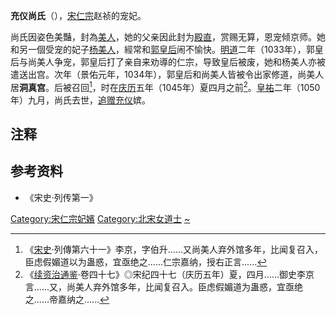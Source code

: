 {{東亞女性歷史人物
| 名稱=充儀尚氏
| 身份=宋朝妃嬪
| 畫像=
| 說明=
| 姓=尚
| 位號=美人→無（被廢出宮）→美人→充儀（追贈）
| 逝世年=1050年
| 夫=[[宋仁宗|宋仁宗]]
|}}

'''充仪尚氏'''（{{bd|11世纪|?|1050年||catIdx=S}}），[[宋仁宗|宋仁宗]]赵祯的宠妃。

尚氏因姿色美豔，封為[[美人_(位号)|美人]]，她的父亲因此封为[[殿直|殿直]]，赏赐无算，恩宠倾京师。她和另一個受宠的妃子[[杨宗妙|杨美人]]，經常和[[郭皇后_(宋仁宗)|郭皇后]]闹不愉快。[[明道_(北宋)|明道]]二年（1033年），郭皇后与尚美人争宠，郭皇后打了亲自来劝導的仁宗，导致皇后被废，她和杨美人亦被遣送出宫。次年（景佑元年，1034年），郭皇后和尚美人皆被令出家修道，尚美人居'''洞真宫'''。后被召回<ref>《[[宋史|宋史]]·列傳第六十一》李京，字伯升......又尚美人弃外馆多年，比闻复召入，臣虑假媚道以为蛊惑，宜亟绝之......仁宗嘉纳，授右正言......</ref>，时在[[庆历|庆历]]五年（1045年）夏四月之前<ref>《[[续资治通鉴|续资治通鉴]]·卷四十七》◎宋纪四十七（庆历五年）夏，四月......御史李京言......又，尚美人弃外馆多年，比闻复召入。臣虑假媚道为蛊惑，宜亟绝之......帝嘉纳之......</ref>。[[皇祐|皇祐]]二年（1050年）九月，尚氏去世，[[追赠|追赠]][[嫔|充仪]]嫔。

== 注释 ==

{{Reflist}}

== 参考资料 ==

*《宋史·列传第一》

{{DEFAULTSORT:S}}
[[Category:宋仁宗妃嬪|Category:宋仁宗妃嬪]]
[[Category:北宋女道士|Category:北宋女道士]]
[[Category:尚姓|~]]